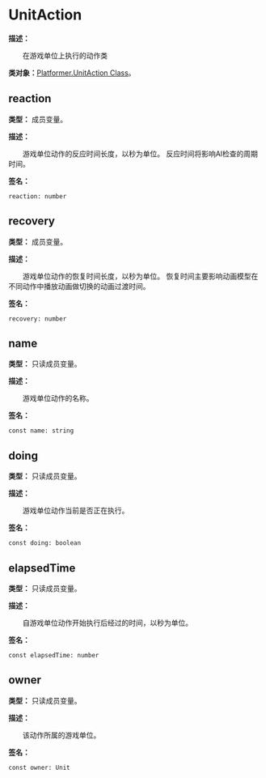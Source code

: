 # UnitAction

**描述：**

&emsp;&emsp;在游戏单位上执行的动作类

**类对象：**[Platformer.UnitAction Class](/docs/api/Class%20Object/Platformer/UnitAction)。

## reaction

**类型：** 成员变量。

**描述：**

&emsp;&emsp;游戏单位动作的反应时间长度，以秒为单位。
反应时间将影响AI检查的周期时间。

**签名：**
```tl
reaction: number
```

## recovery

**类型：** 成员变量。

**描述：**

&emsp;&emsp;游戏单位动作的恢复时间长度，以秒为单位。
恢复时间主要影响动画模型在不同动作中播放动画做切换的动画过渡时间。

**签名：**
```tl
recovery: number
```

## name

**类型：** 只读成员变量。

**描述：**

&emsp;&emsp;游戏单位动作的名称。

**签名：**
```tl
const name: string
```

## doing

**类型：** 只读成员变量。

**描述：**

&emsp;&emsp;游戏单位动作当前是否正在执行。

**签名：**
```tl
const doing: boolean
```

## elapsedTime

**类型：** 只读成员变量。

**描述：**

&emsp;&emsp;自游戏单位动作开始执行后经过的时间，以秒为单位。

**签名：**
```tl
const elapsedTime: number
```

## owner

**类型：** 只读成员变量。

**描述：**

&emsp;&emsp;该动作所属的游戏单位。

**签名：**
```tl
const owner: Unit
```